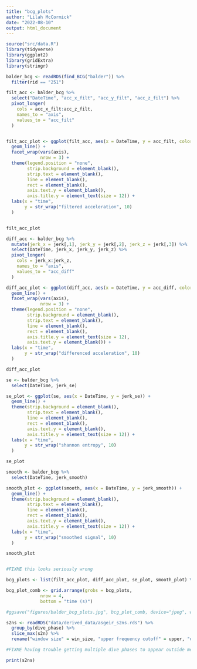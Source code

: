```yaml
---
title: "bcg_plots"
author: "Lilah McCormick"
date: "2022-08-10"
output: html_document
---
```


```r
source("src/data.R")
library(tidyverse)
library(ggplot2)
library(gridExtra)
library(stringr)
```

```r
balder_bcg <- readRDS(find_BCG("balder")) %>% 
  filter(rid == "251") 
```

```r
filt_acc <- balder_bcg %>% 
  select("DateTime", "acc_x_filt", "acc_y_filt", "acc_z_filt") %>% 
  pivot_longer(
    cols = acc_x_filt:acc_z_filt, 
    names_to = "axis",
    values_to = "acc_filt"
  )


filt_acc_plot <- ggplot(filt_acc, aes(x = DateTime, y = acc_filt, color = axis)) +
  geom_line() +
  facet_wrap(vars(axis), 
             nrow = 3) +
  theme(legend.position = "none",
        strip.background = element_blank(),
        strip.text = element_blank(),
        line = element_blank(), 
        rect = element_blank(), 
        axis.text.y = element_blank(),
        axis.title.y = element_text(size = 12)) + 
  labs(x = "time",
       y = str_wrap("filtered acceleration", 10)
  )


filt_acc_plot
```

```r
diff_acc <- balder_bcg %>% 
  mutate(jerk_x = jerk[,1], jerk_y = jerk[,2], jerk_z = jerk[,3]) %>% 
  select(DateTime, jerk_x, jerk_y, jerk_z) %>% 
  pivot_longer(
    cols = jerk_x:jerk_z, 
    names_to = "axis",
    values_to = "acc_diff"
  )

diff_acc_plot <- ggplot(diff_acc, aes(x = DateTime, y = acc_diff, color = axis)) +
  geom_line() +
  facet_wrap(vars(axis), 
             nrow = 3) +
  theme(legend.position = "none",
        strip.background = element_blank(),
        strip.text = element_blank(),
        line = element_blank(), 
        rect = element_blank(),
        axis.title.y = element_text(size = 12),
        axis.text.y = element_blank()) + 
  labs(x = "time",
       y = str_wrap("differenced acceleration", 10)
  )

diff_acc_plot
```

```r
se <- balder_bcg %>% 
  select(DateTime, jerk_se)

se_plot <- ggplot(se, aes(x = DateTime, y = jerk_se)) +
  geom_line() +
  theme(strip.background = element_blank(),
        strip.text = element_blank(),
        line = element_blank(), 
        rect = element_blank(), 
        axis.text.y = element_blank(),
        axis.title.y = element_text(size = 12)) + 
  labs(x = "time",
       y = str_wrap("shannon entropy", 10)
  )

se_plot
```

```r
smooth <- balder_bcg %>% 
  select(DateTime, jerk_smooth)

smooth_plot <- ggplot(smooth, aes(x = DateTime, y = jerk_smooth)) +
  geom_line() +
  theme(strip.background = element_blank(),
        strip.text = element_blank(),
        line = element_blank(), 
        rect = element_blank(), 
        axis.text.y = element_blank(),
        axis.title.y = element_text(size = 12)) + 
  labs(x = "time",
       y = str_wrap("smoothed signal", 10)
  )

smooth_plot


#FIXME this looks seriously wrong
```

```r
bcg_plots <- list(filt_acc_plot, diff_acc_plot, se_plot, smooth_plot) %>% map(~.x + labs(x=NULL))

bcg_plot_comb <- grid.arrange(grobs = bcg_plots, 
             nrow = 4, 
             bottom = "time (s)")

#ggsave("figures/balder_bcg_plots.jpg", bcg_plot_comb, device="jpeg", width = 10, height = 7)
```

```r
s2ns <- readRDS("data/derived_data/asgeir_s2ns.rds") %>% 
  group_by(dive_phase) %>% 
  slice_max(s2n) %>% 
  rename("window size" = win_size, "upper frequency cutoff" = upper, "dive phase" = dive_phase, "signal/noise" = s2n)

#FIXME having trouble getting multiple dive phases to appear outside mention of a list

print(s2ns)
```

